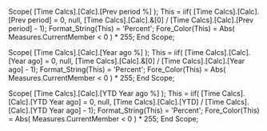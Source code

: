 Scope( [Time Calcs].[Calc].[Prev period %] );
    This = iif( [Time Calcs].[Calc].[Prev period] = 0, null,
                [Time Calcs].[Calc].&[0] /
                [Time Calcs].[Calc].[Prev period] - 1);
    Format_String(This) = 'Percent';
    Fore_Color(This) = Abs( Measures.CurrentMember < 0 ) * 255;
End Scope;

Scope( [Time Calcs].[Calc].[Year ago %] );
    This = iif( [Time Calcs].[Calc].[Year ago] = 0, null,
                [Time Calcs].[Calc].&[0] /
                [Time Calcs].[Calc].[Year ago] - 1);
    Format_String(This) = 'Percent';
    Fore_Color(This) = Abs( Measures.CurrentMember < 0 ) * 255;
End Scope;

Scope( [Time Calcs].[Calc].[YTD Year ago %] );
    This = iif( [Time Calcs].[Calc].[YTD Year ago] = 0, null,
                [Time Calcs].[Calc].[YTD] /
                [Time Calcs].[Calc].[YTD Year ago] - 1);
    Format_String(This) = 'Percent';
    Fore_Color(This) = Abs( Measures.CurrentMember < 0 ) * 255;
End Scope;
